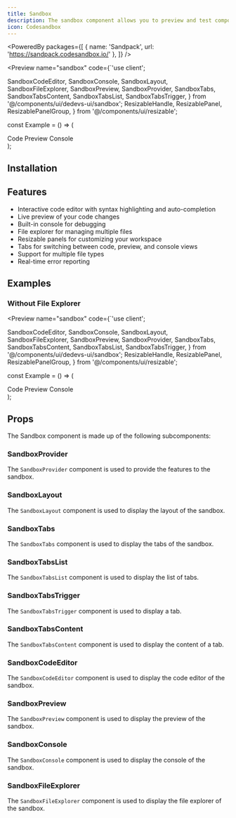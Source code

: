 ```yaml
---
title: Sandbox
description: The sandbox component allows you to preview and test components in a sandboxed environment.
icon: Codesandbox
---
```


<PoweredBy packages={[
  { name: 'Sandpack', url: 'https://sandpack.codesandbox.io/' },
]} />

<Preview name="sandbox" code={`'use client';

  SandboxCodeEditor,
  SandboxConsole,
  SandboxLayout,
  SandboxFileExplorer,
  SandboxPreview,
  SandboxProvider,
  SandboxTabs,
  SandboxTabsContent,
  SandboxTabsList,
  SandboxTabsTrigger,
} from '@/components/ui/dedevs-ui/sandbox';
  ResizableHandle,
  ResizablePanel,
  ResizablePanelGroup,
} from '@/components/ui/resizable';

const Example = () => (
  <div className="p-4 h-screen">
    <SandboxProvider>
      <SandboxLayout>
        <SandboxTabs defaultValue="preview">
          <SandboxTabsList>
            <SandboxTabsTrigger value="code">
              <CodeIcon size={14} />
              Code
            </SandboxTabsTrigger>
            <SandboxTabsTrigger value="preview">
              <AppWindowIcon size={14} />
              Preview
            </SandboxTabsTrigger>
            <SandboxTabsTrigger value="console">
              <TerminalIcon size={14} />
              Console
            </SandboxTabsTrigger>
          </SandboxTabsList>
          <SandboxTabsContent value="code" className="overflow-hidden">
            <ResizablePanelGroup direction="horizontal">
              <ResizablePanel
                defaultSize={25}
                minSize={20}
                maxSize={40}
                className="overflow-y-auto"
              >
                <SandboxFileExplorer />
              </ResizablePanel>
              <ResizableHandle withHandle />
              <ResizablePanel className="overflow-y-auto">
                <SandboxCodeEditor />
              </ResizablePanel>
            </ResizablePanelGroup>
          </SandboxTabsContent>
          <SandboxTabsContent value="preview">
            <SandboxPreview
              showOpenInCodeSandbox={false}
              showRefreshButton={false}
            />
          </SandboxTabsContent>
          <SandboxTabsContent value="console">
            <SandboxConsole />
          </SandboxTabsContent>
        </SandboxTabs>
      </SandboxLayout>
    </SandboxProvider>
  </div>
);


## Installation

<Installer packageName="sandbox" />

## Features

- Interactive code editor with syntax highlighting and auto-completion
- Live preview of your code changes
- Built-in console for debugging
- File explorer for managing multiple files
- Resizable panels for customizing your workspace
- Tabs for switching between code, preview, and console views
- Support for multiple file types
- Real-time error reporting

## Examples

### Without File Explorer

<Preview name="sandbox" code={`'use client';

  SandboxCodeEditor,
  SandboxConsole,
  SandboxLayout,
  SandboxFileExplorer,
  SandboxPreview,
  SandboxProvider,
  SandboxTabs,
  SandboxTabsContent,
  SandboxTabsList,
  SandboxTabsTrigger,
} from '@/components/ui/dedevs-ui/sandbox';
  ResizableHandle,
  ResizablePanel,
  ResizablePanelGroup,
} from '@/components/ui/resizable';

const Example = () => (
  <div className="p-4 h-screen">
    <SandboxProvider>
      <SandboxLayout>
        <SandboxTabs defaultValue="preview">
          <SandboxTabsList>
            <SandboxTabsTrigger value="code">
              <CodeIcon size={14} />
              Code
            </SandboxTabsTrigger>
            <SandboxTabsTrigger value="preview">
              <AppWindowIcon size={14} />
              Preview
            </SandboxTabsTrigger>
            <SandboxTabsTrigger value="console">
              <TerminalIcon size={14} />
              Console
            </SandboxTabsTrigger>
          </SandboxTabsList>
          <SandboxTabsContent value="code">
            <SandboxCodeEditor showTabs />
          </SandboxTabsContent>
          <SandboxTabsContent value="preview">
            <SandboxPreview
              showOpenInCodeSandbox={false}
              showRefreshButton={false}
            />
          </SandboxTabsContent>
          <SandboxTabsContent value="console">
            <SandboxConsole />
          </SandboxTabsContent>
        </SandboxTabs>
      </SandboxLayout>
    </SandboxProvider>
  </div>
);


## Props

The Sandbox component is made up of the following subcomponents:

### SandboxProvider

The `SandboxProvider` component is used to provide the features to the sandbox.

<AutoTypeTable path="node_modules/@repo/sandbox/index.tsx" name="SandboxProviderProps" />

### SandboxLayout

The `SandboxLayout` component is used to display the layout of the sandbox.

<AutoTypeTable path="node_modules/@repo/sandbox/index.tsx" name="SandboxLayoutProps" />

### SandboxTabs

The `SandboxTabs` component is used to display the tabs of the sandbox.

<AutoTypeTable path="node_modules/@repo/sandbox/index.tsx" name="SandboxTabsProps" />

### SandboxTabsList

The `SandboxTabsList` component is used to display the list of tabs.

<AutoTypeTable path="node_modules/@repo/sandbox/index.tsx" name="SandboxTabsListProps" />

### SandboxTabsTrigger

The `SandboxTabsTrigger` component is used to display a tab.

<AutoTypeTable path="node_modules/@repo/sandbox/index.tsx" name="SandboxTabsTriggerProps" />

### SandboxTabsContent

The `SandboxTabsContent` component is used to display the content of a tab.

<AutoTypeTable path="node_modules/@repo/sandbox/index.tsx" name="SandboxTabsContentProps" />

### SandboxCodeEditor

The `SandboxCodeEditor` component is used to display the code editor of the sandbox.

<AutoTypeTable path="node_modules/@repo/sandbox/index.tsx" name="SandboxCodeEditorProps" />

### SandboxPreview

The `SandboxPreview` component is used to display the preview of the sandbox.

<AutoTypeTable path="node_modules/@repo/sandbox/index.tsx" name="SandboxPreviewProps" />

### SandboxConsole

The `SandboxConsole` component is used to display the console of the sandbox.

<AutoTypeTable path="node_modules/@repo/sandbox/index.tsx" name="SandboxConsoleProps" />

### SandboxFileExplorer

The `SandboxFileExplorer` component is used to display the file explorer of the sandbox.

<AutoTypeTable path="node_modules/@repo/sandbox/index.tsx" name="SandboxFileExplorerProps" />
